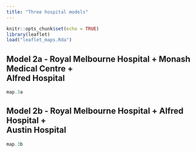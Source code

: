 ```yaml
---
title: "Three hospital models"
---
```


```r
knitr::opts_chunk$set(echo = TRUE)
library(leaflet)
load("leaflet_maps.Rda")
```


## Model 2a - Royal Melbourne Hospital + Monash Medical Centre + <br/>Alfred Hospital


```r
map.3a
```

## Model 2b - Royal Melbourne Hospital + Alfred Hospital + <br/>Austin Hospital
```r
map.3b
```


